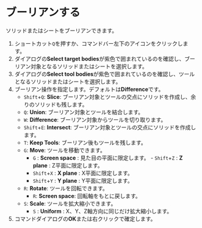 
# ブーリアンする

ソリッドまたはシートをブーリアンできます。

<KinouGaiyou shortcut="Q" command="Boolean" button="" />

1. ショートカット`Q`を押すか、コマンドバー左下のアイコンをクリックします。
2. ダイアログの**Select target bodies**が紫色で囲まれているのを確認し、ブーリアン対象となるソリッドまたはシートを選択します。
3. ダイアログの**Select tool bodies**が紫色で囲まれているのを確認し、ツールとなるソリッドまたはシートを選択します。
4. ブーリアン操作を指定します。デフォルトは**Difference**です。
    - `Shift`+`Q`: **Slice**: ブーリアン対象とツールの交点にソリッドを作成し、余りのソリッドも残します。
    - `Q`: **Union**: ブーリアン対象とツールを結合します。
    - `W`: **Difference**: ブーリアン対象からツールを切り取ります。
    - `Shift`+`E`: **Intersect**: ブーリアン対象とツールの交点にソリッドを作成します。
    - `T`: **Keep Tools**: ブーリアン後もツールを残します。
    - `G`: **Move**: ツールを移動できます。
        - `G` : **Screen space** : 見た目の平面に限定します。
                       - `Shift`+`Z` : **Z plane** : Z平面に限定します。
        - `Shift`+`X` : **X plane** : X平面に限定します。
        - `Shift`+`Y` : **Y plane** : Y平面に限定します。
    - `R`: **Rotate**: ツールを回転できます。
        - `R`: **Screen space**: 回転軸をもとに戻します。
   - `S`: **Scale**: ツールを拡大縮小できます。
        - `S` : **Uniform** : X、Y、Z軸方向に同じだけ拡大縮小します。   
5. コマンドダイアログの**OK**または右クリックで確定します。

